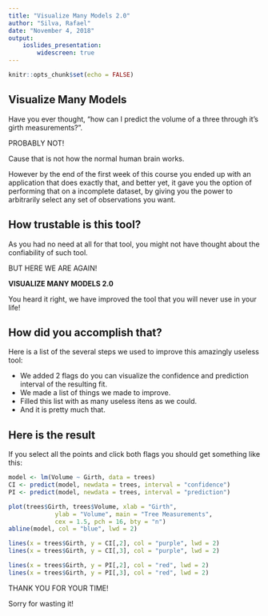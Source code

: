 ```yaml
---
title: "Visualize Many Models 2.0"
author: "Silva, Rafael"
date: "November 4, 2018"
output: 
    ioslides_presentation:
        widescreen: true
---
```


```r
knitr::opts_chunk$set(echo = FALSE)
```

## Visualize Many Models

<div class="centered">
Have you ever thought, "how can I predict the volume of a three through it's girth measurements?".

PROBABLY NOT!

Cause that is not how the normal human brain works.

However by the end of the first week of this course you ended up with an application that does exactly that, and better yet, it gave you the option of performing that on a incomplete dataset, by giving you the power to arbitrarily select any set of observations you want.
</div>

## How trustable is this tool?

<div class="centered">
As you had no need at all for that tool, you might not have thought about the confiability of such tool.

BUT HERE WE ARE AGAIN!

**VISUALIZE MANY MODELS 2.0**

You heard it right, we have improved the tool that you will never use in your life!
</div>

## How did you accomplish that? {.build}

Here is a list of the several steps we used to improve this amazingly useless tool:

- We added 2 flags do you can visualize the confidence and prediction interval of the resulting fit.
- We made a list of things we made to improve.
- Filled this list with as many useless itens as we could.
- And it is pretty much that.

## Here is the result

If you select all the points and click both flags you should get something like this:

```r
model <- lm(Volume ~ Girth, data = trees)
CI <- predict(model, newdata = trees, interval = "confidence")
PI <- predict(model, newdata = trees, interval = "prediction")

plot(trees$Girth, trees$Volume, xlab = "Girth",
             ylab = "Volume", main = "Tree Measurements",
             cex = 1.5, pch = 16, bty = "n")
abline(model, col = "blue", lwd = 2)

lines(x = trees$Girth, y = CI[,2], col = "purple", lwd = 2)
lines(x = trees$Girth, y = CI[,3], col = "purple", lwd = 2)

lines(x = trees$Girth, y = PI[,2], col = "red", lwd = 2)
lines(x = trees$Girth, y = PI[,3], col = "red", lwd = 2)

```

<div class="centered">
THANK YOU FOR YOUR TIME!

Sorry for wasting it!
</div>